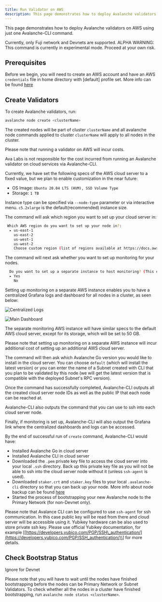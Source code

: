 ```yaml
---
title: Run Validator on AWS
description: This page demonstrates how to deploy Avalanche validators on AWS using just one Avalanche-CLI command.
---
```


This page demonstrates how to deploy Avalanche validators on AWS using just one Avalanche-CLI command.

<Callout title="Note">
Currently, only Fuji network and Devnets are supported.
</Callout>

<Callout type="warn">
ALPHA WARNING: This command is currently in experimental mode. Proceed at your own risk.
</Callout>

## Prerequisites

Before we begin, you will need to create an AWS account and have an AWS `credentials` file in home directory with \[default\] profile set. More info can be found [here](https://docs.aws.amazon.com/sdkref/latest/guide/file-format.html#file-format-creds)

## Create Validators

To create Avalanche validators, run:

```bash
avalanche node create <clusterName>
```

The created nodes will be part of cluster `clusterName` and all avalanche node commands applied to cluster `clusterName` will apply to all nodes in the cluster.

<Callout title="Note">
Please note that running a validator on AWS will incur costs.

Ava Labs is not responsible for the cost incurred from running an Avalanche validator on cloud services via Avalanche-CLI.
</Callout>

Currently, we have set the following specs of the AWS cloud server to a fixed value, but we plan to enable customization in the near future:

- OS Image: `Ubuntu 20.04 LTS (HVM), SSD Volume Type`
- Storage: `1 TB`

Instance type can be specified via `--node-type` parameter or via interactive menu. `c5.2xlarge` is the default(recommended) instance size.

The command will ask which region you want to set up your cloud server in:

```bash
 Which AWS region do you want to set up your node in?: 
  ▸ us-east-1
    us-east-2
    us-west-1
    us-west-2
    Choose custom region (list of regions available at https://docs.aws.amazon.com/AWSEC2/latest/UserGuide/using-regions-availability-zones.html)
```

The command will next ask whether you want to set up monitoring for your nodes.

```bash
  Do you want to set up a separate instance to host monitoring? (This enables you to monitor all your set up instances in one dashboard): 
  ▸ Yes
    No
```

Setting up monitoring on a separate AWS instance enables you to have a centralized Grafana logs and dashboard for all nodes in a cluster, as seen below:

![Centralized Logs](/images/centralized-logs.png)

![Main Dashboard](/images/run-validators1.png)

The separate monitoring AWS instance will have similar specs to the default AWS cloud server, except for its storage, which will be set to 50 GB.

Please note that setting up monitoring on a separate AWS instance will incur additional cost of setting up an additional AWS cloud server.

The command will then ask which Avalanche Go version you would like to install in the cloud server. You can choose `default` (which will install the latest version) or you can enter the name of a Subnet created with CLI that you plan to be validated by this node (we will get the latest version that is compatible with the deployed Subnet's RPC version).

Once the command has successfully completed, Avalanche-CLI outputs all the created cloud server node IDs as well as the public IP that each node can be reached at.

Avalanche-CLI also outputs the command that you can use to ssh into each cloud server node.

Finally, if monitoring is set up, Avalanche-CLI will also output the Grafana link where the 
centralized dashboards and logs can be accessed.

By the end of successful run of `create` command, Avalanche-CLI would have:

- Installed Avalanche Go in cloud server
- Installed Avalanche CLI in cloud server
- Downloaded the `.pem` private key file to access the cloud server into your local `.ssh` directory. Back up this private key file as you will not be able to ssh into the cloud server node without it (unless `ssh-agent` is used).
- Downloaded `staker.crt` and `staker.key` files to your local `.avalanche-cli` directory so that you can back up your node. More info about node backup can be found [here](/nodes/maintain/backup-restore)
- Started the process of bootstrapping your new Avalanche node to the Primary Network (for non-Devnet only).

Please note that Avalance CLI can be configured to use `ssh-agent` for ssh communication. In this case public key will be read from there and cloud server will be accessible using it. Yubikey hardware can be also used to store private ssh key. Please use official Yubikey documentation, for example \[[https://developers.yubico.com/PGP/SSH\_authentication/](https://developers.yubico.com/PGP/SSH_authentication/)\] for more details.

Check Bootstrap Status[​](#check-bootstrap-status "Direct link to heading")
---------------------------------------------------------------------------

<Callout title="Note">
Ignore for Devnet
</Callout>

Please note that you will have to wait until the nodes have finished bootstrapping before the nodes can be Primary Network or Subnet Validators. To check whether all the nodes in a cluster have finished bootstrapping, run `avalanche node status <clusterName>`.
